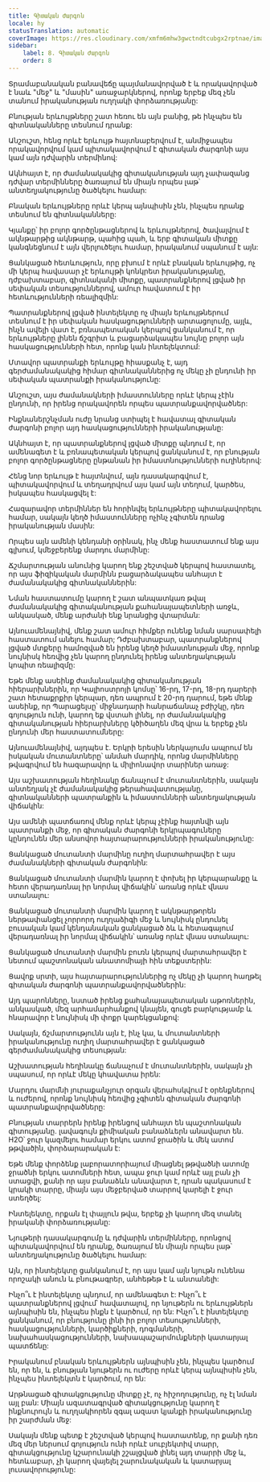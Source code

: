 ```yaml
---
title: Գիտական ​​Ժարգոն
locale: hy
statusTranslation: automatic
coverImage: https://res.cloudinary.com/xmfm6mhw3gwctndtcubgx2rptnae/image/upload/v1741354419/small_cover_la_gran_rebelion_28716e29d2.webp
sidebar:
    label: 8. Գիտական ​​Ժարգոն
    order: 8
---
```

Տրամաբանական բանավեճը պայմանավորված է և որակավորված է նաև "մեջ" և "մասին" առաջարկներով, որոնք երբեք մեզ չեն տանում իրականության ուղղակի փորձառությանը:

Բնության երևույթները շատ հեռու են այն բանից, թե ինչպես են գիտնականները տեսնում դրանք:

Անշուշտ, հենց որևէ երևույթ հայտնաբերվում է, անմիջապես որակավորվում կամ պիտակավորվում է գիտական ժարգոնի այս կամ այն դժվարին տերմինով:

Ակնհայտ է, որ ժամանակակից գիտականության այդ չափազանց դժվար տերմինները ծառայում են միայն որպես լաթ՝ անտեղյակությունը ծածկելու համար:

Բնական երևույթները որևէ կերպ այնպիսին չեն, ինչպես դրանք տեսնում են գիտնականները:

Կյանքը՝ իր բոլոր գործընթացներով և երևույթներով, ծավալվում է ակնթարթից ակնթարթ, պահից պահ, և երբ գիտական միտքը կանգնեցնում է այն վերլուծելու համար, իրականում սպանում է այն:

Ցանկացած հետևություն, որը բխում է որևէ բնական երևույթից, ոչ մի կերպ հավասար չէ երևույթի կոնկրետ իրականությանը, դժբախտաբար, գիտնականի միտքը, պատրանքներով լցված իր սեփական տեսություններով, ամուր հավատում է իր հետևությունների ռեալիզմին:

Պատրանքներով լցված ինտելեկտը ոչ միայն երևույթներում տեսնում է իր սեփական հասկացությունների արտացոլումը, այլև, ինչն ավելի վատ է, բռնապետական կերպով ցանկանում է, որ երևույթները լինեն ճշգրիտ և բացարձակապես նույնը բոլոր այն հասկացությունների հետ, որոնք կան ինտելեկտում:

Մտավոր պատրանքի երևույթը հիասքանչ է, այդ գերժամանակակից հիմար գիտնականներից ոչ մեկը չի ընդունի իր սեփական պատրանքի իրականությունը:

Անշուշտ, այս ժամանակների իմաստունները որևէ կերպ չէին ընդունի, որ իրենց որակավորեն որպես պատրանքավորվածներ:

Ինքնաներշնչման ուժը նրանց ստիպել է հավատալ գիտական ժարգոնի բոլոր այդ հասկացությունների իրականությանը:

Ակնհայտ է, որ պատրանքներով լցված միտքը պնդում է, որ ամենագետ է և բռնապետական կերպով ցանկանում է, որ բնության բոլոր գործընթացները ընթանան իր իմաստնությունների ուղիներով:

Հենց նոր երևույթ է հայտնվում, այն դասակարգվում է, պիտակավորվում և տեղադրվում այս կամ այն տեղում, կարծես, իսկապես հասկացվել է:

Հազարավոր տերմիններ են հորինվել երևույթները պիտակավորելու համար, սակայն կեղծ իմաստունները ոչինչ չգիտեն դրանց իրականության մասին:

Որպես այն ամենի կենդանի օրինակ, ինչ մենք հաստատում ենք այս գլխում, կմեջբերենք մարդու մարմինը:

Ճշմարտության անունից կարող ենք շեշտված կերպով հաստատել, որ այս ֆիզիկական մարմինն բացարձակապես անհայտ է ժամանակակից գիտնականներին:

Նման հաստատումը կարող է շատ անպատկառ թվալ ժամանակակից գիտականության քահանայապետների առջև, անկասկած, մենք արժանի ենք նրանցից վտարման:

Այնուամենայնիվ, մենք շատ ամուր հիմքեր ունենք նման սարսափելի հաստատում անելու համար; Դժբախտաբար, պատրանքներով լցված մտքերը համոզված են իրենց կեղծ իմաստնության մեջ, որոնք նույնիսկ հեռվից չեն կարող ընդունել իրենց անտեղյակության կոպիտ ռեալիզմը:

Եթե մենք ասեինք ժամանակակից գիտականության հիերարխներին, որ Կալիոստրոյի կոմսը՝ 16-րդ, 17-րդ, 18-րդ դարերի շատ հետաքրքիր կերպար, դեռ ապրում է 20-րդ դարում, եթե մենք ասեինք, որ Պարացելսը՝ միջնադարի հանրաճանաչ բժիշկը, դեռ գոյություն ունի, կարող եք վստահ լինել, որ ժամանակակից գիտականության հիերարխները կծիծաղեն մեզ վրա և երբեք չեն ընդունի մեր հաստատումները:

Այնուամենայնիվ, այդպես է. Երկրի երեսին ներկայումս ապրում են իսկական մուտանտները՝ անմահ մարդիկ, որոնց մարմինները թվագրվում են հազարավոր և միլիոնավոր տարիներ առաջ:

Այս աշխատության հեղինակը ճանաչում է մուտանտներին, սակայն անտեղյակ չէ ժամանակակից թերահավատությանը, գիտնականների պատրանքին և իմաստունների անտեղյակության վիճակին:

Այս ամենի պատճառով մենք որևէ կերպ չէինք հայտնվի այն պատրանքի մեջ, որ գիտական ժարգոնի երկրպագուները կընդունեն մեր անսովոր հայտարարությունների իրականությունը:

Ցանկացած մուտանտի մարմինը ուղիղ մարտահրավեր է այս ժամանակների գիտական ժարգոնին:

Ցանկացած մուտանտի մարմին կարող է փոխել իր կերպարանքը և հետո վերադառնալ իր նորմալ վիճակին՝ առանց որևէ վնաս ստանալու:

Ցանկացած մուտանտի մարմին կարող է ակնթարթորեն ներթափանցել չորրորդ ուղղաձիգի մեջ և նույնիսկ ընդունել բուսական կամ կենդանական ցանկացած ձև և հետագայում վերադառնալ իր նորմալ վիճակին՝ առանց որևէ վնաս ստանալու:

Ցանկացած մուտանտի մարմին բուռն կերպով մարտահրավեր է նետում պաշտոնական անատոմիայի հին տեքստերին:

Ցավոք սրտի, այս հայտարարություններից ոչ մեկը չի կարող հաղթել գիտական ժարգոնի պատրանքավորվածներին:

Այդ պարոնները, նստած իրենց քահանայապետական աթոռներին, անկասկած, մեզ արհամարհանքով կնայեն, գուցե բարկությամբ և հնարավոր է նույնիսկ մի փոքր կարեկցանքով:

Սակայն, ճշմարտությունն այն է, ինչ կա, և մուտանտների իրականությունը ուղիղ մարտահրավեր է ցանկացած գերժամանակակից տեսության:

Աշխատության հեղինակը ճանաչում է մուտանտներին, սակայն չի սպասում, որ որևէ մեկը կհավատա իրեն:

Մարդու մարմնի յուրաքանչյուր օրգան վերահսկվում է օրենքներով և ուժերով, որոնք նույնիսկ հեռվից չգիտեն գիտական ժարգոնի պատրանքավորվածները:

Բնության տարրերն իրենք իրենցով անհայտ են պաշտոնական գիտությանը. լավագույն քիմիական բանաձևերն անավարտ են. H2O՝ ջուր կազմելու համար երկու ատոմ ջրածին և մեկ ատոմ թթվածին, փորձարարական է:

Եթե մենք փորձենք լաբորատորիայում միացնել թթվածնի ատոմը ջրածնի երկու ատոմների հետ, ապա ջուր կամ որևէ այլ բան չի ստացվի, քանի որ այս բանաձևն անավարտ է, դրան պակասում է կրակի տարրը, միայն այս մեջբերված տարրով կարելի է ջուր ստեղծել:

Ինտելեկտը, որքան էլ փայլուն թվա, երբեք չի կարող մեզ տանել իրականի փորձառությանը:

Նյութերի դասակարգումը և դժվարին տերմինները, որոնցով պիտակավորվում են դրանք, ծառայում են միայն որպես լաթ՝ անտեղյակությունը ծածկելու համար:

Այն, որ ինտելեկտը ցանկանում է, որ այս կամ այն նյութն ունենա որոշակի անուն և բնութագրեր, անհեթեթ է և անտանելի:

Ինչո՞ւ է ինտելեկտը պնդում, որ ամենագետ է: Ինչո՞ւ է պատրանքներով լցվում՝ հավատալով, որ նյութերն ու երևույթներն այնպիսին են, ինչպես ինքն է կարծում, որ են: Ինչո՞ւ է ինտելեկտը ցանկանում, որ բնությունը լինի իր բոլոր տեսությունների, հասկացությունների, կարծիքների, դոգմաների, նախահասկացությունների, նախապաշարմունքների կատարյալ պատճենը:

Իրականում բնական երևույթներն այնպիսին չեն, ինչպես կարծում են, որ են, և բնության նյութերն ու ուժերը որևէ կերպ այնպիսին չեն, ինչպես ինտելեկտն է կարծում, որ են:

Արթնացած գիտակցությունը միտքը չէ, ոչ հիշողությունը, ոչ էլ նման այլ բան: Միայն ազատագրված գիտակցությունը կարող է ինքնուրույն և ուղղակիորեն զգալ ազատ կյանքի իրականությունը իր շարժման մեջ:

Սակայն մենք պետք է շեշտված կերպով հաստատենք, որ քանի դեռ մեզ մեր ներսում գոյություն ունի որևէ սուբյեկտիվ տարր, գիտակցությունը կշարունակի շշալցված լինել այդ տարրի մեջ և, հետևաբար, չի կարող վայելել շարունակական և կատարյալ լուսավորությունը:

